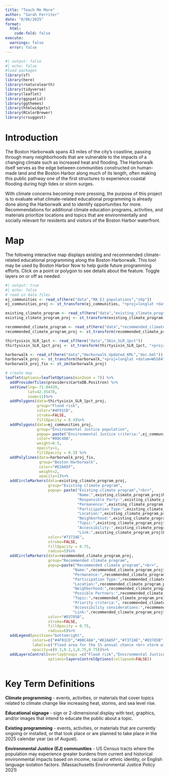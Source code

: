 ```yaml
---
title: "Teach Me More"
author: "Sarah Ferriter"
date: "8/06/2025"
format: 
  html:
    code-fold: false
execute:
  warnings: false
  error: false
---
```


```r
#| output: false
#| echo: false
#load packages
library(sf)
library(here)
library(rnaturalearth)
library(tidyverse)
library(leaflet)
library(ggspatial)
library(ggthemes)
library(htmlwidgets)
library(RColorBrewer)
library(crsuggest)
```

# Introduction

The Boston Harborwalk spans 43 miles of the city’s coastline, passing through many neighborhoods that are vulnerable to the impacts of a changing climate such as increased heat and flooding. The Harborwalk itself serves as the edge between communities constructed on human-made land and the Boston Harbor along much of its length, often making this public pathway one of the first structures to experience coastal flooding during high tides or storm surges.

With climate concerns becoming more pressing, the purpose of this project is to evaluate what climate-related educational programming is already done along the Harborwalk and to identify opportunities for more. Recommendations for additional climate education programs, activities, and materials prioritize locations and topics that are environmentally and socially relevant for residents and visitors of the Boston Harbor waterfront.

# Map

The following interactive map displays existing and recommended climate-related educational programming along the Boston Harborwalk. This tool may be used by Boston Harbor Now to help guide future programming efforts. Click on a point or polygon to see details about the feature. Toggle layers on or off as needed.

```r
#| output: true
#| echo: false
# read in data files
ej_communities <- read_sf(here("data","MA_EJ_populations","shp"))
ej_communities_proj <- st_transform(ej_communities, "+proj=longlat +datum=WGS84")

existing_climate_program <- read_sf(here("data","existing_climate_program"))
existing_climate_program_proj <- st_transform(existing_climate_program, "+proj=longlat +datum=WGS84")

recommended_climate_program <- read_sf(here("data","recommended_climate_program"))
recommended_climate_program_proj <- st_transform(recommended_climate_program, "+proj=longlat +datum=WGS84")

thirtysixin_SLR_1pct <- read_sf(here("data","36in_SLR_1pct"))
thirtysixin_SLR_1pct_proj <- st_transform(thirtysixin_SLR_1pct, "+proj=longlat +datum=WGS84")

harborwalk <- read_sf(here("data","Harborwalk_Updated_KML","doc.kml"))
harborwalk_proj <- st_transform(harborwalk,"+proj=longlat +datum=WGS84")
harborwalk_proj_fix <- st_zm(harborwalk_proj)

# create map
leaflet(options=leafletOptions(minZoom = 7)) %>%
  addProviderTiles(providers$CartoDB.Positron) %>%
  setView(lng=-71.04439, 
          lat=42.35478,
          zoom=11)%>%
  addPolygons(data=thirtysixin_SLR_1pct_proj,
              group="Flood risk",
              color="#4F91CD",
              stroke=FALSE,
              fillOpacity = 0.4)%>%
  addPolygons(data=ej_communities_proj,
              group="Environmental Justice population",
              popup= paste("Environmental Justice criteria:",ej_communities_proj$EJ_CRIT_DE),
              color="#80C48A",
              weight=0.5,
              opacity=1,
              fillOpacity = 0.3) %>%
  addPolylines(data=harborwalk_proj_fix,
               group="Boston Harborwalk",
               color="#E2AA5F",
               weight=2,
               opacity=1)%>%
  addCircleMarkers(data=existing_climate_program_proj,
                   group="Existing climate program",
                   popup= paste("Existing climate program","<br>",
                                "Name:",existing_climate_program_proj$Name,"<br>",
                                "Responsible Party:",existing_climate_program_proj$Responsibl,"<br>",
                                "Permanence:",existing_climate_program_proj$Permanence,"<br>",
                                "Participation Type:",existing_climate_program_proj$Participat,"<br>",
                                "Location:",existing_climate_program_proj$Location,"<br>",
                                "Neighborhood:",existing_climate_program_proj$Neighborho,"<br>",
                                "Topic:",existing_climate_program_proj$Topic,"<br>",
                                "Accessibility:",existing_climate_program_proj$Accessibil,"<br>",
                                "Link:",existing_climate_program_proj$Link,"<br>"),
                   color="#7372AE",
                   stroke=FALSE,
                   fillOpacity = 0.75,
                   radius=5)%>%
  addCircleMarkers(data=recommended_climate_program_proj,
                   group="Recommended climate program",
                   popup=paste("Recommended climate program","<br>",
                              "Name:",recommended_climate_program_proj$Name,"<br>",
                              "Permanence:",recommended_climate_program_proj$Permanence,"<br>",
                              "Participation Type:",recommended_climate_program_proj$Participat,"<br>",
                              "Location:",recommended_climate_program_proj$Location,"<br>",
                              "Neighborhood:",recommended_climate_program_proj$Neighborho,"<br>",
                              "Possible Partners:",recommended_climate_program_proj$Possible_p,"<br>",
                              "Topic:",recommended_climate_program_proj$Topic,"<br>",
                              "Priority criteria:", recommended_climate_program_proj$Priority_c,"<br>",
                              "Accessibility considerations:",recommended_climate_program_proj$Accessibil,"<br>",
                              "Link:",recommended_climate_program_proj$Link_resou,"<br>"),
                   color="#D3785B",
                   stroke=FALSE,
                   fillOpacity = 0.75,
                   radius=6)%>%
  addLegend(position="bottomright",
            colors=c("#4F91CD","#80C48A","#E2AA5F","#7372AE","#D3785B"),
            labels=c("Flood area for the 1% annual chance <br> storm with 36in sea level rise","Environmental Justice population","Boston Harborwalk", "Existing climate program","Recommended climate program"),
            opacity=c(0.3,0.2,1,0.75,0.75))%>%
  addLayersControl(overlayGroups =c("Flood risk","Environmental Justice population","Boston Harborwalk","Existing climate program","Recommended climate program"),
                   options=layersControlOptions(collapsed=FALSE))
  
```

# Key Term Definitions

**Climate programming** - events, activities, or materials that cover topics related to climate change like increasing heat, storms, and sea level rise.

**Educational signage** - sign or 2-dimensional display with text, graphics, and/or images that intend to educate the public about a topic.

**Existing programming** - events, activities, or materials that are currently ongoing or installed, or that took place or are planned to take place in the 2025 calendar year (as of August).

**Environmental Justice (EJ) communities** - US Census tracts where the population may experience greater burdens from current and historical environmental impacts based on income, racial or ethnic identity, or English language isolation factors. (Massachusetts Environmental Justice Policy 2021)
